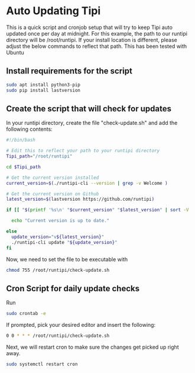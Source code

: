 
# Auto Updating Tipi

This is a quick script and cronjob setup that will try to keep Tipi auto updated once per day at midnight.
For this example, the path to our runtipi directory will be /root/runtipi. If your install location is different, please adjust the below commands to reflect that path.
This has been tested with Ubuntu

## Install requirements for the script

```bash
sudo apt install python3-pip 
sudo pip install lastversion
```


## Create the script that will check for updates

In your runtipi directory, create the file "check-update.sh" and add the following contents:

```bash
#!/bin/bash

# Edit this to reflect your path to your runtipi directory
Tipi_path="/root/runtipi"

cd $Tipi_path

# Get the current version installed
current_version=$(./runtipi-cli --version | grep -v Welcome )

# Get the current version on Github
latest_version=$(lastversion https://github.com/runtipi)

if [[ "$(printf '%s\n' "$current_version" "$latest_version" | sort -V | tail -n1)" == "$current_version" ]]; then

  echo "Current version is up to date."

else
  update_version="v${latest_version}"
  ./runtipi-cli update "${update_version}"
fi
```

Now, we need to set the file to be executable with
```bash
chmod 755 /root/runtipi/check-update.sh
```

## Cron Script for daily update checks

Run 
```bash
sudo crontab -e
```

If prompted, pick your desired editor and insert the following:
```bash
0 0 * * * /root/runtipi/check-update.sh
```

Next, we will restart cron to make sure the changes get picked up right away.
```bash
sudo systemctl restart cron
```
